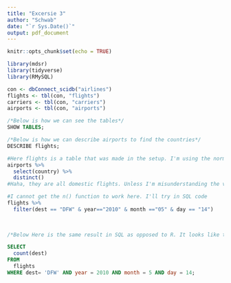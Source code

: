 ```yaml
---
title: "Excersie 3"
author: "Schwab"
date: "`r Sys.Date()`"
output: pdf_document
---
```


```r
knitr::opts_chunk$set(echo = TRUE)

library(mdsr)
library(tidyverse)
library(RMySQL)

con <- dbConnect_scidb("airlines")
flights <- tbl(con, "flights")
carriers <- tbl(con, "carriers")
airports <- tbl(con, "airports")

```

```sql
/*Below is how we can see the tables*/
SHOW TABLES;
```

```sql
/*Below is how we can describe airports to find the countries*/ 
DESCRIBE flights;
```

```r
#Here flights is a table that was made in the setup. I'm using the normal dplyr verbs to show the years. How many are going to US
airports %>%
  select(country) %>%
  distinct()
#Haha, they are all domestic flights. Unless I'm misunderstanding the variable 
```

```r
#I cannot get the n() function to work here. I'll try in SQL code
flights %>%
  filter(dest == "DFW" & year=="2010" & month =="05" & day == "14")
  
  
```

```sql
/*Below Here is the same result in SQL as opposed to R. It looks like there were 754 flights into DFW */ 

SELECT 
  count(dest)
FROM 
  flights 
WHERE dest= 'DFW' AND year = 2010 AND month = 5 AND day = 14;



```